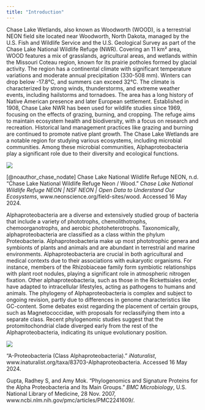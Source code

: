 ```yaml
---
title: "Introduction"
---
```


Chase Lake Wetlands, also known as Woodworth (WOOD), is a terrestrial NEON field site located near Woodworth, North Dakota, managed by the U.S. Fish and Wildlife Service and the U.S. Geological Survey as part of the Chase Lake National Wildlife Refuge (NWR). Covering an 11 km² area, WOOD features a mix of grasslands, agricultural areas, and wetlands within the Missouri Coteau region, known for its prairie potholes formed by glacial activity. The region has a continental climate with significant temperature variations and moderate annual precipitation (330-508 mm). Winters can drop below -17.8°C, and summers can exceed 32°C. The climate is characterized by strong winds, thunderstorms, and extreme weather events, including hailstorms and tornadoes. The area has a long history of Native American presence and later European settlement. Established in 1908, Chase Lake NWR has been used for wildlife studies since 1969, focusing on the effects of grazing, burning, and cropping. The refuge aims to maintain ecosystem health and biodiversity, with a focus on research and recreation. Historical land management practices like grazing and burning are continued to promote native plant growth. The Chase Lake Wetlands are a notable region for studying various ecosystems, including microbial communities. Among these microbial communities, Alphaproteobacteria play a significant role due to their diversity and ecological functions.

![](images/Screen%20Shot%202024-05-16%20at%209.37.49%20AM.png)

\[\@noauthor_chase_nodate\] Chase Lake National Wildlife Refuge NEON, n.d. “Chase Lake National Wildlife Refuge Neon / Wood.” *Chase Lake National Wildlife Refuge NEON \| NSF NEON \| Open Data to Understand Our Ecosystems*, www.neonscience.org/field-sites/wood. Accessed 16 May 2024.

Alphaproteobacteria are a diverse and extensively studied group of bacteria that include a variety of phototrophs, chemolithotrophs, chemoorganotrophs, and aerobic photoheterotrophs. Taxonomically, alphaproteobacteria are classified as a class within the phylum Proteobacteria. Alphaproteobacteria make up most phototrophic genera and symbionts of plants and animals and are abundant in terrestrial and marine environments. Alphaproteobacteria are crucial in both agricultural and medical contexts due to their associations with eukaryotic organisms. For instance, members of the Rhizobiaceae family form symbiotic relationships with plant root nodules, playing a significant role in atmospheric nitrogen fixation. Other alphaproteobacteria, such as those in the Rickettsiales order, have adapted to intracellular lifestyles, acting as pathogens to humans and animals. The phylogeny of Alphaproteobacteria is complex and subject to ongoing revision, partly due to differences in genome characteristics like GC-content. Some debates exist regarding the placement of certain groups, such as Magnetococcidae, with proposals for reclassifying them into a separate class. Recent phylogenomic studies suggest that the protomitochondrial clade diverged early from the rest of the Alphaproteobacteria, indicating its unique evolutionary position. 

![](images/Screen Shot 2024-05-16 at 11.05.43 AM.png)

“Α-Proteobacteria (Class Alphaproteobacteria).” *iNaturalist*, www.inaturalist.org/taxa/83703-Alphaproteobacteria. Accessed 16 May 2024.

Gupta, Radhey S, and Amy Mok. “Phylogenomics and Signature Proteins for the Alpha Proteobacteria and Its Main Groups.” *BMC Microbiology*, U.S. National Library of Medicine, 28 Nov. 2007, www.ncbi.nlm.nih.gov/pmc/articles/PMC2241609/.

